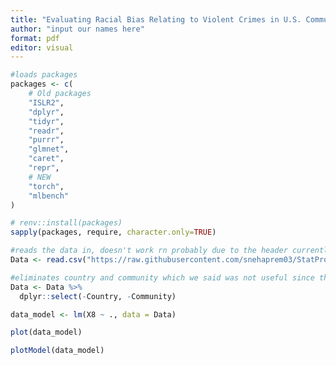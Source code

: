 ```yaml
---
title: "Evaluating Racial Bias Relating to Violent Crimes in U.S. Communities using a Predictive Machine Learning Model"
author: "input our names here"
format: pdf
editor: visual
---
```


```r
#loads packages
packages <- c(
    # Old packages
    "ISLR2",
    "dplyr",
    "tidyr",
    "readr",
    "purrr",
    "glmnet",
    "caret",
    "repr",
    # NEW
    "torch",
    "mlbench"
)

# renv::install(packages)
sapply(packages, require, character.only=TRUE)
```

```r
#reads the data in, doesn't work rn probably due to the header currently being changed
Data <- read.csv("https://raw.githubusercontent.com/snehaprem03/StatProject/main/communities.data", header = T, na.rm = T)

#eliminates country and community which we said was not useful since they had lots of ?
Data <- Data %>%
  dplyr::select(-Country, -Community)
```

```r
data_model <- lm(X8 ~ ., data = Data)
```

```r
plot(data_model)
```

```r
plotModel(data_model)
```

```r

```
